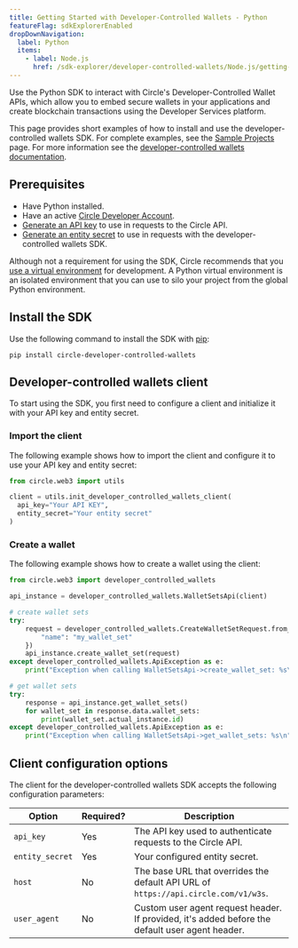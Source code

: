 ```yaml
---
title: Getting Started with Developer-Controlled Wallets - Python
featureFlag: sdkExplorerEnabled
dropDownNavigation:
  label: Python
  items:
    - label: Node.js
      href: /sdk-explorer/developer-controlled-wallets/Node.js/getting-started
---
```


Use the Python SDK to interact with Circle's Developer-Controlled Wallet APIs,
which allow you to embed secure wallets in your applications and create
blockchain transactions using the Developer Services platform.

This page provides short examples of how to install and use the
developer-controlled wallets SDK. For complete examples, see the
[Sample Projects](/sample-projects) page. For more information see the
[developer-controlled wallets documentation](/wallets/dev-controlled).

## Prerequisites

- Have Python installed.
- Have an active [Circle Developer Account](https://console.circle.com/).
- [Generate an API key](https://developers.circle.com/w3s/web3-services-api-client-keys-auth)
  to use in requests to the Circle API.
- [Generate an entity secret](https://developers.circle.com/wallets/dev-controlled/register-entity-secret)
  to use in requests with the developer-controlled wallets SDK.

Although not a requirement for using the SDK, Circle recommends that you
[use a virtual environment](https://packaging.python.org/en/latest/guides/installing-using-pip-and-virtual-environments/)
for development. A Python virtual environment is an isolated environment that
you can use to silo your project from the global Python environment.

## Install the SDK

Use the following command to install the SDK with
[pip](https://pypi.org/project/pip/):

```shell
pip install circle-developer-controlled-wallets
```

## Developer-controlled wallets client

To start using the SDK, you first need to configure a client and initialize it
with your API key and entity secret.

### Import the client

The following example shows how to import the client and configure it to use
your API key and entity secret:

```python
from circle.web3 import utils

client = utils.init_developer_controlled_wallets_client(
  api_key="Your API KEY",
  entity_secret="Your entity secret"
)
```

### Create a wallet

The following example shows how to create a wallet using the client:

```python
from circle.web3 import developer_controlled_wallets

api_instance = developer_controlled_wallets.WalletSetsApi(client)

# create wallet sets
try:
    request = developer_controlled_wallets.CreateWalletSetRequest.from_dict({
        "name": "my_wallet_set"
    })
    api_instance.create_wallet_set(request)
except developer_controlled_wallets.ApiException as e:
    print("Exception when calling WalletSetsApi->create_wallet_set: %s\n" % e)

# get wallet sets
try:
    response = api_instance.get_wallet_sets()
    for wallet_set in response.data.wallet_sets:
        print(wallet_set.actual_instance.id)
except developer_controlled_wallets.ApiException as e:
    print("Exception when calling WalletSetsApi->get_wallet_sets: %s\n" % e)
```

## Client configuration options

The client for the developer-controlled wallets SDK accepts the following
configuration parameters:

| **Option**      | **Required?** | **Description**                                                                                 |
| --------------- | ------------- | ----------------------------------------------------------------------------------------------- |
| `api_key`       | Yes           | The API key used to authenticate requests to the Circle API.                                    |
| `entity_secret` | Yes           | Your configured entity secret.                                                                  |
| `host`          | No            | The base URL that overrides the default API URL of `https://api.circle.com/v1/w3s`.             |
| `user_agent`    | No            | Custom user agent request header. If provided, it's added before the default user agent header. |
